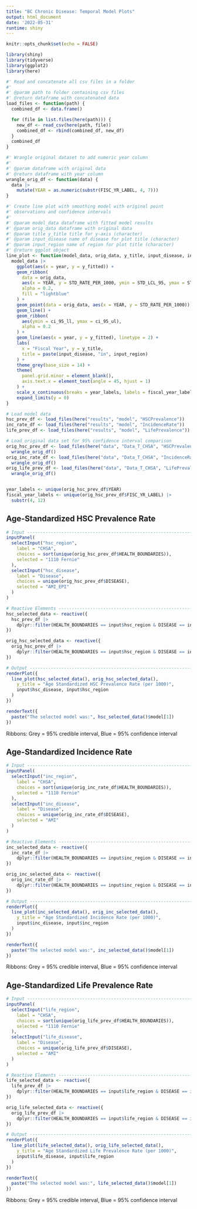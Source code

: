 ```yaml
---
title: "BC Chronic Disease: Temporal Model Plots"
output: html_document
date: '2022-05-31'
runtime: shiny
---
```


```r
knitr::opts_chunk$set(echo = FALSE)
```

```r
library(shiny)
library(tidyverse)
library(ggplot2)
library(here)
```


```r
#' Read and concatenate all csv files in a folder
#'
#' @param path to folder containing csv files
#' @return dataframe with concatenated data
load_files <- function(path) {
  combined_df <- data.frame()

  for (file in list.files(here(path))) {
    new_df <- read_csv(here(path, file))
    combined_df <- rbind(combined_df, new_df)
  }
  combined_df
}

#' Wrangle original dataset to add numeric year column
#'
#' @param dataframe with original data
#' @return dataframe with year column
wrangle_orig_df <- function(data) {
  data |>
    mutate(YEAR = as.numeric(substr(FISC_YR_LABEL, 4, 7)))
}

#' Create line plot with smoothing model with original point
#' observations and confidence intervals
#'
#' @param model_data dataframe with fitted model results
#' @param orig_data dataframe with original data
#' @param title y_title title for y-axis (character)
#' @param input_disease name of disease for plot title (character)
#' @param input_region name of region for plot title (character)
#' @return ggplot object
line_plot <- function(model_data, orig_data, y_title, input_disease, input_region) {
  model_data |>
    ggplot(aes(x = year, y = y_fitted)) +
    geom_ribbon(
      data = orig_data,
      aes(x = YEAR, y = STD_RATE_PER_1000, ymin = STD_LCL_95, ymax = STD_UCL_95),
      alpha = 0.2,
      fill = "lightblue"
    ) +
    geom_point(data = orig_data, aes(x = YEAR, y = STD_RATE_PER_1000)) +
    geom_line() +
    geom_ribbon(
      aes(ymin = ci_95_ll, ymax = ci_95_ul),
      alpha = 0.2
    ) +
    geom_line(aes(x = year, y = y_fitted), linetype = 2) +
    labs(
      x = "Fiscal Year", y = y_title,
      title = paste(input_disease, "in", input_region)
    ) +
    theme_grey(base_size = 14) +
    theme(
      panel.grid.minor = element_blank(),
      axis.text.x = element_text(angle = 45, hjust = 1)
    ) +
    scale_x_continuous(breaks = year_labels, labels = fiscal_year_labels) +
    expand_limits(y = 0)
}

# Load model data
hsc_prev_df <- load_files(here("results", "model", "HSCPrevalence"))
inc_rate_df <- load_files(here("results", "model", "IncidenceRate"))
life_prev_df <- load_files(here("results", "model", "LifePrevalence"))

# Load original data set for 95% confidence interval comparison
orig_hsc_prev_df <- load_files(here("data", "Data_T_CHSA", "HSCPrevalence")) |>
  wrangle_orig_df()
orig_inc_rate_df <- load_files(here("data", "Data_T_CHSA", "IncidenceRate")) |>
  wrangle_orig_df()
orig_life_prev_df <- load_files(here("data", "Data_T_CHSA", "LifePrevalence")) |>
  wrangle_orig_df()


year_labels <- unique(orig_hsc_prev_df$YEAR)
fiscal_year_labels <- unique(orig_hsc_prev_df$FISC_YR_LABEL) |>
  substr(4, 12)
```

## Age-Standardized HSC Prevalence Rate

```r
# Input -----------------------------------------------------------------------
inputPanel(
  selectInput("hsc_region",
    label = "CHSA",
    choices = sort(unique(orig_hsc_prev_df$HEALTH_BOUNDARIES)),
    selected = "1110 Fernie"
  ),
  selectInput("hsc_disease",
    label = "Disease",
    choices = unique(orig_hsc_prev_df$DISEASE),
    selected = "AMI_EPI"
  )
)

# Reactive Elements -----------------------------------------------------------
hsc_selected_data <- reactive({
  hsc_prev_df |>
    dplyr::filter(HEALTH_BOUNDARIES == input$hsc_region & DISEASE == input$hsc_disease)
})

orig_hsc_selected_data <- reactive({
  orig_hsc_prev_df |>
    dplyr::filter(HEALTH_BOUNDARIES == input$hsc_region & DISEASE == input$hsc_disease)
})

# Output -----------------------------------------------------------------------
renderPlot({
  line_plot(hsc_selected_data(), orig_hsc_selected_data(),
    y_title = "Age Standardized HSC Prevalence Rate (per 1000)",
    input$hsc_disease, input$hsc_region
  )
})

renderText({
  paste("The selected model was:", hsc_selected_data()$model[1])
})
```
Ribbons: Grey = 95% credible interval, Blue = 95% confidence interval

## Age-Standardized Incidence Rate

```r
# Input -----------------------------------------------------------------------
inputPanel(
  selectInput("inc_region",
    label = "CHSA",
    choices = sort(unique(orig_inc_rate_df$HEALTH_BOUNDARIES)),
    selected = "1110 Fernie"
  ),
  selectInput("inc_disease",
    label = "Disease",
    choices = unique(orig_inc_rate_df$DISEASE),
    selected = "AMI"
  )
)

# Reactive Elements -----------------------------------------------------------
inc_selected_data <- reactive({
  inc_rate_df |>
    dplyr::filter(HEALTH_BOUNDARIES == input$inc_region & DISEASE == input$inc_disease)
})

orig_inc_selected_data <- reactive({
  orig_inc_rate_df |>
    dplyr::filter(HEALTH_BOUNDARIES == input$inc_region & DISEASE == input$inc_disease)
})

# Output -----------------------------------------------------------------------
renderPlot({
  line_plot(inc_selected_data(), orig_inc_selected_data(),
    y_title = "Age Standardized Incidence Rate (per 1000)",
    input$inc_disease, input$inc_region
  )
})

renderText({
  paste("The selected model was:", inc_selected_data()$model[1])
})
```
Ribbons: Grey = 95% credible interval, Blue = 95% confidence interval

## Age-Standardized Life Prevalence Rate

```r
# Input -----------------------------------------------------------------------
inputPanel(
  selectInput("life_region",
    label = "CHSA",
    choices = sort(unique(orig_life_prev_df$HEALTH_BOUNDARIES)),
    selected = "1110 Fernie"
  ),
  selectInput("life_disease",
    label = "Disease",
    choices = unique(orig_life_prev_df$DISEASE),
    selected = "AMI"
  )
)

# Reactive Elements -----------------------------------------------------------
life_selected_data <- reactive({
  life_prev_df |>
    dplyr::filter(HEALTH_BOUNDARIES == input$life_region & DISEASE == input$life_disease)
})

orig_life_selected_data <- reactive({
  orig_life_prev_df |>
    dplyr::filter(HEALTH_BOUNDARIES == input$life_region & DISEASE == input$life_disease)
})

# Output -----------------------------------------------------------------------
renderPlot({
  line_plot(life_selected_data(), orig_life_selected_data(),
    y_title = "Age Standardized Life Prevalence Rate (per 1000)",
    input$life_disease, input$life_region
  )
})

renderText({
  paste("The selected model was:", life_selected_data()$model[1])
})
```
Ribbons: Grey = 95% credible interval, Blue = 95% confidence interval